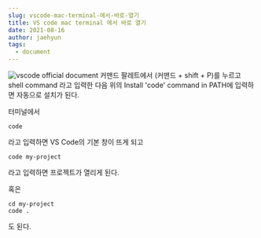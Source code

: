 ```yaml
---
slug: vscode-mac-terminal-에서-바로-열기
title: VS code mac terminal 에서 바로 열기
date: 2021-08-16
author: jaehyun
tags:
  - document
---
```

![vscode official document](https://s3.us-west-2.amazonaws.com/secure.notion-static.com/2f2b7465-3562-4b58-b16b-5ad2bd8e8749/Screen_Shot_2021-06-21_at_8.52.21_PM.png?X-Amz-Algorithm=AWS4-HMAC-SHA256&X-Amz-Credential=AKIAT73L2G45O3KS52Y5%2F20210815%2Fus-west-2%2Fs3%2Faws4_request&X-Amz-Date=20210815T151658Z&X-Amz-Expires=86400&X-Amz-Signature=de4e6386f1271a95826ba2d9c6c905c9e9fff5b73abc493b079db42a76b9dfa6&X-Amz-SignedHeaders=host&response-content-disposition=filename%20%3D%22Screen_Shot_2021-06-21_at_8.52.21_PM.png%22)
커맨드 팔레트에서 (커맨드 + shift + P)를 누르고 shell command 라고 입력한 다음 위의 Install 'code' command in PATH에 입력하면 자동으로 설치가 된다.

터미널에서

```shell
code
```

라고 입력하면 VS Code의 기본 창이 뜨게 되고

```shell
code my-project
```

라고 입력하면 프로젝트가 열리게 된다.


혹은

```shell
cd my-project 
code .
```

도 된다.